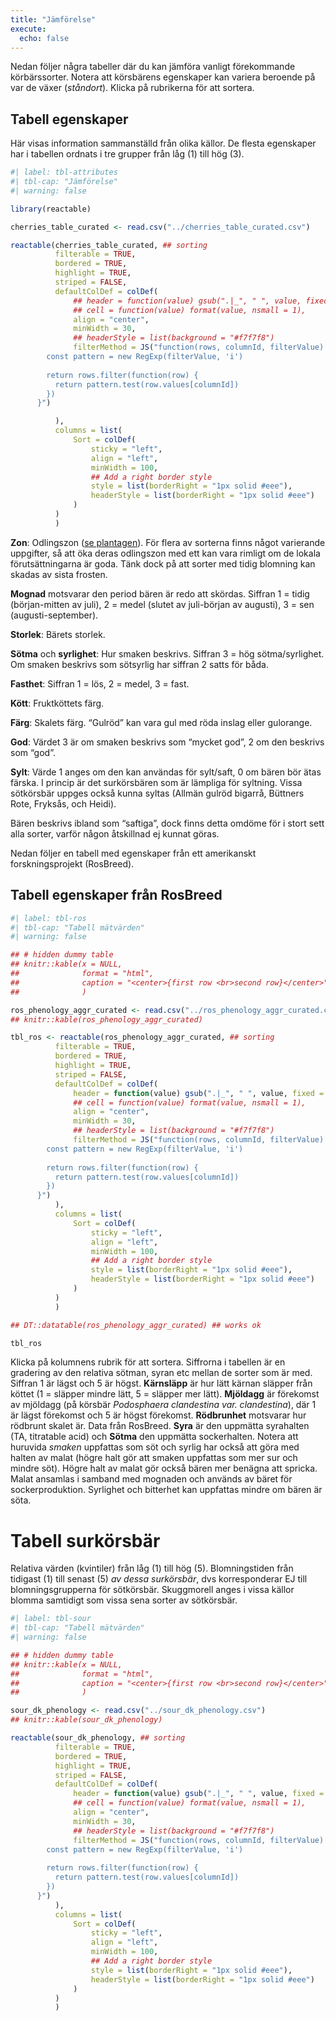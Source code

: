 ```yaml
---
title: "Jämförelse"
execute:
  echo: false
---
```


Nedan följer några tabeller där du kan jämföra vanligt förekommande körbärssorter. Notera att körsbärens egenskaper kan variera beroende på var de växer (_ståndort_). Klicka på rubrikerna för att sortera.

## Tabell egenskaper

Här visas information sammanställd från olika källor. De flesta egenskaper har i tabellen ordnats i tre grupper från låg (1) till hög (3). 

::: {.column-screen}

```r
#| label: tbl-attributes
#| tbl-cap: "Jämförelse"
#| warning: false

library(reactable)

cherries_table_curated <- read.csv("../cherries_table_curated.csv")

reactable(cherries_table_curated, ## sorting
          filterable = TRUE,
          bordered = TRUE,
          highlight = TRUE,
          striped = FALSE,
          defaultColDef = colDef(
              ## header = function(value) gsub(".|_", " ", value, fixed = TRUE),
              ## cell = function(value) format(value, nsmall = 1),
              align = "center",
              minWidth = 30,
              ## headerStyle = list(background = "#f7f7f8")
              filterMethod = JS("function(rows, columnId, filterValue) {
        const pattern = new RegExp(filterValue, 'i')
        
        return rows.filter(function(row) {
          return pattern.test(row.values[columnId])
        })
      }")

          ),
          columns = list(
              Sort = colDef(
                  sticky = "left",
                  align = "left",
                  minWidth = 100,
                  ## Add a right border style
                  style = list(borderRight = "1px solid #eee"),
                  headerStyle = list(borderRight = "1px solid #eee")
              )
          )
          )

``` 

:::


**Zon**: Odlingszon ([se plantagen](https://www.plantagen.se/vaxtzoner.html)). För flera av sorterna finns något varierande uppgifter, så att öka deras odlingszon med ett kan vara rimligt om de lokala förutsättningarna är goda. Tänk dock på att sorter med tidig blomning kan skadas av sista frosten.

**Mognad** motsvarar den period bären är redo att skördas. Siffran 1 = tidig (början-mitten av juli), 2 = medel (slutet av juli-början av augusti), 3 = sen (augusti-september).

<!-- Mognad mm "Mognadstiden för körsbär anges i veckor av körsbärstiden, från körsbärsvecka 1 till 8. När körsbärstiden infaller varierar mellan åren beroende på väder och vind. Ofta börjar de tidigaste körsbären mogna vid midsommartid i södra Sverige. Tidiga körsbär mognar körsbärsvecka 1–2, medelsena vecka 3–5, sena vecka 6–8." -->
<!-- 1 korsbärsvecka = 15 dagar2? -->
<!-- tidiga mognar körsbärsvecka 1–2, medelsena vecka 3–5, sena vecka 6–8 -->
<!-- Midsommar = 20–26 juni -->

**Storlek**: Bärets storlek.

**Sötma** och **syrlighet**: Hur smaken beskrivs. Siffran 3 = hög sötma/syrlighet. Om smaken beskrivs som sötsyrlig har siffran 2 satts för båda.

**Fasthet**: Siffran 1 = lös, 2 = medel, 3 = fast.

**Kött**: Fruktköttets färg.

**Färg**: Skalets färg. "Gulröd" kan vara gul med röda inslag eller gulorange.

**God**: Värdet 3 är om smaken beskrivs som "mycket god", 2 om den beskrivs som "god".

**Sylt**: Värde 1 anges om den kan användas för sylt/saft, 0 om bären bör ätas färska. I princip är det surkörsbären som är lämpliga för syltning. Vissa sötkörsbär uppges också kunna syltas (Allmän gulröd bigarrå, Büttners Rote, Fryksås, och Heidi).

Bären beskrivs ibland som "saftiga", dock finns detta omdöme för i stort sett alla sorter, varför någon åtskillnad ej kunnat göras.
 


<!-- Smaken när den uppges beskrivs oftast som god. Ibland mycket god. Svårt att särskilja. "Sötsyrlig" => 2 2. Söt => 3 + ? -->

Nedan följer en tabell med egenskaper från ett amerikanskt forskningsprojekt (RosBreed).

## Tabell egenskaper från RosBreed

<!-- Refer to table \@ref(tab:mytbl-2) -->
<!-- <caption>(#tab:mytbl-2) This is my table</caption> -->

```r
#| label: tbl-ros
#| tbl-cap: "Tabell mätvärden"
#| warning: false

## # hidden dummy table
## knitr::kable(x = NULL, 
##              format = "html",
##              caption = "<center>{first row <br>second row}</center>"
##              )

ros_phenology_aggr_curated <- read.csv("../ros_phenology_aggr_curated.csv")
## knitr::kable(ros_phenology_aggr_curated)

tbl_ros <- reactable(ros_phenology_aggr_curated, ## sorting
          filterable = TRUE,
          bordered = TRUE,
          highlight = TRUE,
          striped = FALSE,
          defaultColDef = colDef(
              header = function(value) gsub(".|_", " ", value, fixed = TRUE),
              ## cell = function(value) format(value, nsmall = 1),
              align = "center",
              minWidth = 30,
              ## headerStyle = list(background = "#f7f7f8")
              filterMethod = JS("function(rows, columnId, filterValue) {
        const pattern = new RegExp(filterValue, 'i')
        
        return rows.filter(function(row) {
          return pattern.test(row.values[columnId])
        })
      }")
          ),
          columns = list(
              Sort = colDef(
                  sticky = "left",
                  align = "left",
                  minWidth = 100,
                  ## Add a right border style
                  style = list(borderRight = "1px solid #eee"),
                  headerStyle = list(borderRight = "1px solid #eee")
              )
          )
          )

## DT::datatable(ros_phenology_aggr_curated) ## works ok

tbl_ros

```

Klicka på kolumnens rubrik för att sortera. Siffrorna i tabellen är en gradering av den relativa sötman, syran etc mellan de sorter som är med. Siffran 1 är lägst och 5 är högst. **Kärnsläpp** är hur lätt kärnan släpper från köttet (1 = släpper mindre lätt, 5 = släpper mer lätt). **Mjöldagg** är förekomst av mjöldagg (på körsbär _Podosphaera clandestina var. clandestina_), där 1 är lägst förekomst och 5 är högst förekomst. **Rödbrunhet** motsvarar hur rödbrunt skalet är. Data från RosBreed. **Syra** är den uppmätta syrahalten (TA, titratable acid) och **Sötma** den uppmätta sockerhalten. Notera att huruvida _smaken_ uppfattas som söt och syrlig har också att göra med halten av malat (högre halt gör att smaken uppfattas som mer sur och mindre söt). Högre halt av malat gör också bären mer benägna att spricka. Malat ansamlas i samband med mognaden och används av bäret för sockerproduktion. Syrlighet och bitterhet kan uppfattas mindre om bären är söta.

<!-- Rödbrunhet kopplat till köttets färg. Med enstaka undantag är rödbrunhet 1-3 vitt, rosa eller orange; 4-5 orange, rött, eller mörkrött kött. Alla mörkröda har 4-5. Orange 1-4, rosa 1-3, rött 1-5, vitt (få) 2. -->

<!-- In sweet cherry, malate accumulates at the highest levels during stage III (coinciding with expansion and ripening) and is used for gluconeogenesis -->

<!-- The crack-promoting component in sweet cherry juice was malic acid. -->

<!-- The growth of whole cherries can usually be described as consisting of three stages (I–III) that are depicted as a double-sigmoidal curve. This arises from a slowing of the growth of the flesh and endocarp during stage II (Marshall, 1954). During each growth stage, distinct changes occur.  During stage I, there is a large increase in size of each part of the pericarp; and cell division in this is largely restricted to this period. In the seed, the integuments and nucellus reach their final size. During stage II, the endocarp hardens and the endosperm and embryo grow. During stage III, there is a large increase in fruit volume brought about by cell expansion in the flesh, and it ripens (Marshall, 1954). In the edible part softening, coloration, and the accumulation of glucose, fructose, and sorbitol occur during ripening (Marshall, 1954; Gao et al., 2003). n cherry flesh, malate/malic acid accounts for most of its organic acid content (Girard and Kopp, 1998). The abundance of malate was highest in the flesh and, on a whole fruit basis, most of it accumulated during stage III (Fig. 3). -->
<!-- From: Phosphoenolpyruvate carboxykinase in cherry (Prunus avium L.) fruit during development    September 2011Journal of Experimental Botany 62(15):5357-65  DOI:10.1093/jxb/err189 -->


<!-- Podosphaera clandestina var. clandestina (powdery mildew of cherry) -->
<!-- incidence of foliar powdery mildew rated on a 0-5 scale where 0 means no infection and 5 is 100% infection -->

# Tabell surkörsbär

Relativa värden (kvintiler) från låg (1) till hög (5). Blomningstiden från tidigast (1) till senast (5) _av dessa surkörsbär_, dvs korresponderar EJ till blomningsgrupperna för sötkörsbär. Skuggmorell anges i vissa källor blomma samtidigt som vissa sena sorter av sötkörsbär.

```r
#| label: tbl-sour
#| tbl-cap: "Tabell mätvärden"
#| warning: false

## # hidden dummy table
## knitr::kable(x = NULL, 
##              format = "html",
##              caption = "<center>{first row <br>second row}</center>"
##              )

sour_dk_phenology <- read.csv("../sour_dk_phenology.csv")
## knitr::kable(sour_dk_phenology)

reactable(sour_dk_phenology, ## sorting
          filterable = TRUE,
          bordered = TRUE,
          highlight = TRUE,
          striped = FALSE,
          defaultColDef = colDef(
              header = function(value) gsub(".|_", " ", value, fixed = TRUE),
              ## cell = function(value) format(value, nsmall = 1),
              align = "center",
              minWidth = 30,
              ## headerStyle = list(background = "#f7f7f8")
              filterMethod = JS("function(rows, columnId, filterValue) {
        const pattern = new RegExp(filterValue, 'i')
        
        return rows.filter(function(row) {
          return pattern.test(row.values[columnId])
        })
      }")
          ),
          columns = list(
              Sort = colDef(
                  sticky = "left",
                  align = "left",
                  minWidth = 100,
                  ## Add a right border style
                  style = list(borderRight = "1px solid #eee"),
                  headerStyle = list(borderRight = "1px solid #eee")
              )
          )
          )

```
